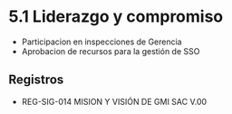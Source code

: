 
# 5.1 Liderazgo y compromiso

- Participacion en inspecciones de Gerencia
- Aprobacion de recursos para la gestión de SSO

## Registros

- REG-SIG-014 MISION Y VISIÓN DE GMI SAC V.00
